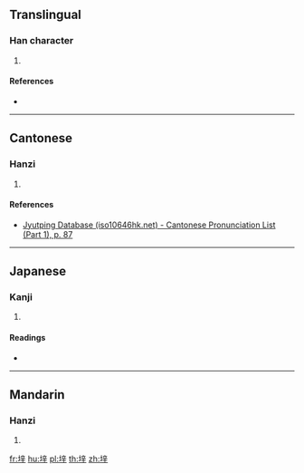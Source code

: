 {{character info/new}}
==Translingual==

===Han character===
{{Han char|rn=32|rad=土|as=07|sn=10|four=40141|canj=GYTJ,XGYTJ|ids=⿰土辛}}

# {{defn|Han|sort=土07}}

====References====
* {{Han ref|kx=0228.310|dkj=05088|dj=0464.380|hdz=10446.110|uh=57B6|ud=22454|bh=D153|bd=53587}}

----

==Cantonese==

===Hanzi===
{{yue-hanzi|jyut=[[sing1]]|y=sing1}}

# {{defn|lang=yue|sort=土07}}

====References====
* [http://www.iso10646hk.net/jp/document/download.jsp Jyutping Database (iso10646hk.net) - Cantonese Pronunciation List (Part 1), p. 87]

----

==Japanese==

===Kanji===
{{ja-kanji|grade=|rs=土07}}

# {{defn|lang=ja|sort=土07}}

====Readings====
* {{ja-readings|on=[[せい]] (sei), [[しょう]] (shō)|kun=}}

----

==Mandarin==

===Hanzi===
{{cmn-hanzi|pin=[[xīng]] ([[xing1]])|wg=hsing<sup>1</sup>}}

# {{defn|lang=cmn|sort=土07}}

[[fr:垶]]
[[hu:垶]]
[[pl:垶]]
[[th:垶]]
[[zh:垶]]